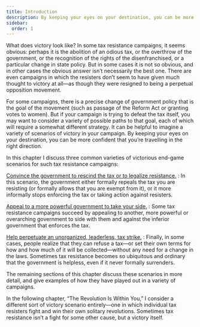 ```yaml
---
title: Introduction
description: By keeping your eyes on your destination, you can be more confident that you’re travelling in the right direction.
sidebar:
  order: 1
---
```

What does victory look like?
In some tax resistance campaigns, it seems obvious: perhaps it is the abolition of an odious tax, or the overthrow of the government, or the recognition of the rights of the disenfranchised, or a particular change in state policy.
But in some cases it is not so obvious, and in other cases the obvious answer isn’t necessarily the best one.
There are even campaigns in which the resisters don’t seem to have given much thought to victory at all—as though they were resigned to being a perpetual opposition movement.

For some campaigns, there is a precise change of government policy that is the goal of the movement (such as passage of the Reform Act or granting votes to women).
But if your campaign is trying to defeat the tax itself, you may want to consider a variety of possible paths to that goal, each of which will require a somewhat different strategy.
It can be helpful to imagine a variety of scenarios of victory in your campaign.
By keeping your eyes on your destination, you can be more confident that you’re travelling in the right direction.

In this chapter I discuss three common varieties of victorious end-game scenarios for such tax resistance campaigns:

[Convince the government to rescind the tax or to legalize resistance.](../convincegovernmenttorescindtax/)
: In this scenario, the government either formally repeals the tax you are resisting (or formally allows that you are exempt from it), or it more informally stops enforcing the tax or taking action against resisters.

[Appeal to a more powerful government to take your side.](../appealtoamorepowerfulgovernment/)
: Some tax resistance campaigns succeed by appealing to another, more powerful or overarching government to side with them and against the inferior government that enforces the tax.

[Help perpetuate an unorganized, leaderless, tax strike.](../perpetuatealeaderlesstaxstrike/)
: Finally, in some cases, people realize that they can refuse a tax—or set their own terms for how and how much of it will be collected—without any need for a change in the laws.
  Sometimes tax resistance becomes so ubiquitous and ordinary that the government is helpless, even if it never formally surrenders.

The remaining sections of this chapter discuss these scenarios in more detail, and give examples of how they have played out in a variety of campaigns.

In the following chapter, “The Revolution Is Within You,” I consider a different sort of victory scenario entirely—one in which individual tax resisters fight and win their own solitary revolutions.
Sometimes tax resistance isn’t a fight for some other cause, but a victory itself.
